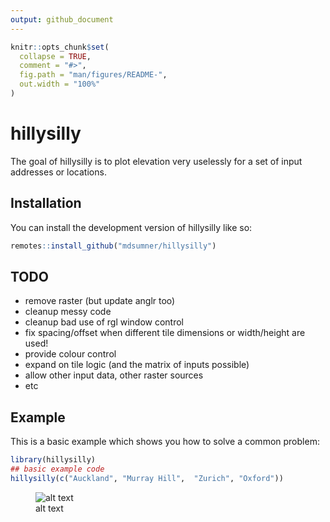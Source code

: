```yaml
---
output: github_document
---
```


<!-- README.md is generated from README.Rmd. Please edit that file -->

```r
knitr::opts_chunk$set(
  collapse = TRUE,
  comment = "#>",
  fig.path = "man/figures/README-",
  out.width = "100%"
)
```

# hillysilly

<!-- badges: start -->
<!-- badges: end -->

The goal of hillysilly is to plot elevation very uselessly for a set of input addresses or locations. 

## Installation

You can install the development version of hillysilly like so:

``` r
remotes::install_github("mdsumner/hillysilly")
```


## TODO

- remove raster (but update anglr too)
- cleanup messy code
- cleanup bad use of rgl window control
- fix spacing/offset when different tile dimensions or width/height are used!
- provide colour control
- expand on tile logic (and the matrix of inputs possible)
- allow other input data, other raster sources 
- etc


## Example

This is a basic example which shows you how to solve a common problem:

```r
library(hillysilly)
## basic example code
hillysilly(c("Auckland", "Murray Hill",  "Zurich", "Oxford"))
```

![alt text][snapshot3d_01]

[snapshot3d_01]: man/figures/snapshot3d_01.png "Four cities"

